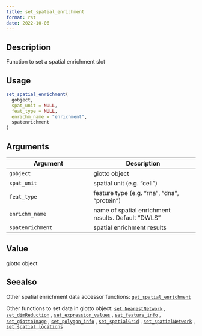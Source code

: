 ```yaml
--- 
title: set_spatial_enrichment 
format: rst 
date: 2022-10-06 
--- 
```


## Description

Function to set a spatial enrichment slot


## Usage

```r
set_spatial_enrichment(
  gobject,
  spat_unit = NULL,
  feat_type = NULL,
  enrichm_name = "enrichment",
  spatenrichment
)
```


## Arguments

Argument      |Description
------------- |----------------
`gobject`     |     giotto object
`spat_unit`     |     spatial unit (e.g. "cell")
`feat_type`     |     feature type (e.g. "rna", "dna", "protein")
`enrichm_name`     |     name of spatial enrichment results. Default "DWLS"
`spatenrichment`     |     spatial enrichment results


## Value

giotto object


## Seealso

Other spatial enrichment data accessor functions:
 [`get_spatial_enrichment`](#getspatialenrichment) 
 
 Other functions to set data in giotto object:
 [`set_NearestNetwork`](#setnearestnetwork) ,
 [`set_dimReduction`](#setdimreduction) ,
 [`set_expression_values`](#setexpressionvalues) ,
 [`set_feature_info`](#setfeatureinfo) ,
 [`set_giottoImage`](#setgiottoimage) ,
 [`set_polygon_info`](#setpolygoninfo) ,
 [`set_spatialGrid`](#setspatialgrid) ,
 [`set_spatialNetwork`](#setspatialnetwork) ,
 [`set_spatial_locations`](#setspatiallocations)



